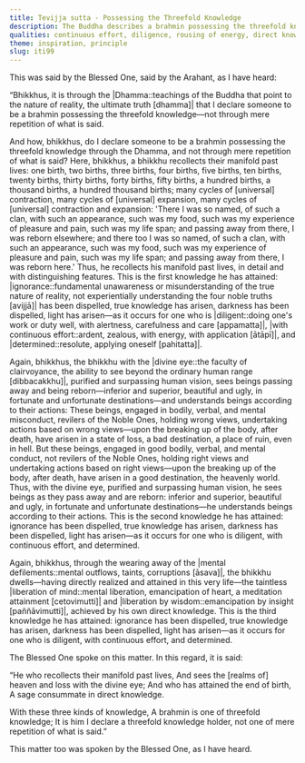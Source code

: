```yaml
---
title: Tevijja sutta - Possessing the Threefold Knowledge
description: The Buddha describes a brahmin possessing the threefold knowledge through the Dhamma, not through mere repetition of what is said. This includes the recollection of past lives, the divine eye seeing beings’ rebirths according to kamma, and the realization of liberation through the wearing away of mental defilements.
qualities: continuous effort, diligence, rousing of energy, direct knowledge, wisdom
theme: inspiration, principle
slug: iti99
---
```


This was said by the Blessed One, said by the Arahant, as I have heard:

“Bhikkhus, it is through the |Dhamma::teachings of the Buddha that point to the nature of reality, the ultimate truth [dhamma]| that I declare someone to be a brahmin possessing the threefold knowledge—not through mere repetition of what is said.

And how, bhikkhus, do I declare someone to be a brahmin possessing the threefold knowledge through the Dhamma, and not through mere repetition of what is said? Here, bhikkhus, a bhikkhu recollects their manifold past lives: one birth, two births, three births, four births, five births, ten births, twenty births, thirty births, forty births, fifty births, a hundred births, a thousand births, a hundred thousand births; many cycles of [universal] contraction, many cycles of [universal] expansion, many cycles of [universal] contraction and expansion: 'There I was so named, of such a clan, with such an appearance, such was my food, such was my experience of pleasure and pain, such was my life span; and passing away from there, I was reborn elsewhere; and there too I was so named, of such a clan, with such an appearance, such was my food, such was my experience of pleasure and pain, such was my life span; and passing away from there, I was reborn here.' Thus, he recollects his manifold past lives, in detail and with distinguishing features. This is the first knowledge he has attained: |ignorance::fundamental unawareness or misunderstanding of the true nature of reality, not experientially understanding the four noble truths [avijjā]| has been dispelled, true knowledge has arisen, darkness has been dispelled, light has arisen—as it occurs for one who is |diligent::doing one's work or duty well, with alertness, carefulness and care [appamatta]|, |with continuous effort::ardent, zealous, with energy, with application [ātāpī]|, and |determined::resolute, applying oneself [pahitatta]|.

Again, bhikkhus, the bhikkhu with the |divine eye::the faculty of clairvoyance, the ability to see beyond the ordinary human range [dibbacakkhu]|, purified and surpassing human vision, sees beings passing away and being reborn—inferior and superior, beautiful and ugly, in fortunate and unfortunate destinations—and understands beings according to their actions: These beings, engaged in bodily, verbal, and mental misconduct, revilers of the Noble Ones, holding wrong views, undertaking actions based on wrong views—upon the breaking up of the body, after death, have arisen in a state of loss, a bad destination, a place of ruin, even in hell. But these beings, engaged in good bodily, verbal, and mental conduct, not revilers of the Noble Ones, holding right views and undertaking actions based on right views—upon the breaking up of the body, after death, have arisen in a good destination, the heavenly world. Thus, with the divine eye, purified and surpassing human vision, he sees beings as they pass away and are reborn: inferior and superior, beautiful and ugly, in fortunate and unfortunate destinations—he understands beings according to their actions. This is the second knowledge he has attained: ignorance has been dispelled, true knowledge has arisen, darkness has been dispelled, light has arisen—as it occurs for one who is diligent, with continuous effort, and determined.

Again, bhikkhus, through the wearing away of the |mental defilements::mental outflows, taints, corruptions [āsava]|, the bhikkhu dwells—having directly realized and attained in this very life—the taintless |liberation of mind::mental liberation, emancipation of heart, a meditation attainment [cetovimutti]| and |liberation by wisdom::emancipation by insight [paññāvimutti]|, achieved by his own direct knowledge. This is the third knowledge he has attained: ignorance has been dispelled, true knowledge has arisen, darkness has been dispelled, light has arisen—as it occurs for one who is diligent, with continuous effort, and determined.

The Blessed One spoke on this matter. In this regard, it is said:

“He who recollects their manifold past lives,
And sees the [realms of] heaven and loss with the divine eye;
And who has attained the end of birth,
A sage consummate in direct knowledge.

With these three kinds of knowledge,
A brahmin is one of threefold knowledge;
It is him I declare a threefold knowledge holder,
not one of mere repetition of what is said.”

This matter too was spoken by the Blessed One, as I have heard.
